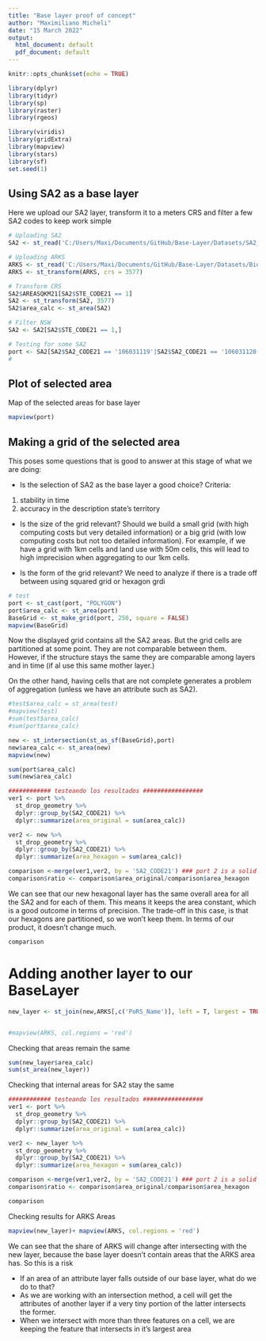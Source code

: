 ```yaml
---
title: "Base layer proof of concept"
author: "Maximiliano Micheli"
date: "15 March 2022"
output:
  html_document: default
  pdf_document: default
---
```


```r
knitr::opts_chunk$set(echo = TRUE)

library(dplyr)
library(tidyr)
library(sp)
library(raster)
library(rgeos)

library(viridis)
library(gridExtra)
library(mapview)
library(stars)
library(sf)
set.seed(1)

```

## Using SA2 as a base layer

Here we upload our SA2 layer, transform it to a meters CRS and filter a few SA2 codes to keep work simple

```r
# Uploading SA2
SA2 <- st_read('C:/Users/Maxi/Documents/GitHub/Base-Layer/Datasets/SA2_2021_GDA94/SA2_2021_AUST_GDA94.shp')

# Uploading ARKS
ARKS <- st_read('C:/Users/Maxi/Documents/GitHub/Base-Layer/Datasets/Biodiversity_KoalaPrioritisationProjectNSW_ARKS/KoalaPrioritisationProjectNSW_ARKS.shp')
ARKS <- st_transform(ARKS, crs = 3577)

# Transform CRS
SA2$AREASQKM21[SA2$STE_CODE21 == 1]
SA2 <- st_transform(SA2, 3577)
SA2$area_calc <- st_area(SA2)

# Filter NSW
SA2 <- SA2[SA2$STE_CODE21 == 1,]

# Testing for some SA2
port <- SA2[SA2$SA2_CODE21 == '106031119'|SA2$SA2_CODE21 == '106031120'|SA2$SA2_CODE21 == '106031121'|SA2$SA2_CODE21 == '106031124'|SA2$SA2_CODE21 == '106031125'| SA2$SA2_CODE21 == '106031132'|SA2$SA2_CODE21 == '106031122' | SA2$SA2_CODE21 =='111031232',]
#
```



## Plot of selected area

Map of the selected areas for base layer 

```r
mapview(port)
```


## Making a grid of the selected area

This poses some questions that is good to answer at this stage of what we are doing:

- Is the selection of SA2 as the base layer a good choice?
Criteria:
1) stability in time
2) accuracy in the description state's territory

- Is the size of the grid relevant? Should we build a small grid (with high computing costs but very detailed information) or a big grid (with low computing costs but not too detailed information). For example, if we have a grid with 1km cells and land use with 50m cells, this will lead to high imprecision when aggregating to our 1km cells. 

- Is the form of the grid relevant? We need to analyze if there is a trade off between using squared grid or hexagon grdi

```r

# test
port <- st_cast(port, "POLYGON")
port$area_calc <- st_area(port)
BaseGrid <- st_make_grid(port, 250, square = FALSE)
mapview(BaseGrid)

```

Now the displayed grid contains all the SA2 areas. But the grid cells are partitioned at some point. They are not comparable between them. However, if the structure stays the same they are comparable among layers and in time (if al use this same mother layer.)

On the other hand, having cells that are not complete generates a problem of aggregation (unless we have an attribute such as SA2).

```r

#test$area_calc = st_area(test)
#mapview(test)
#sum(test$area_calc)
#sum(port$area_calc)

new <- st_intersection(st_as_sf(BaseGrid),port)
new$area_calc <- st_area(new)
mapview(new)


```

```r

sum(port$area_calc)
sum(new$area_calc)
```

```r
############ testeando los resultados #################
ver1 <- port %>% 
  st_drop_geometry %>% 
  dplyr::group_by(SA2_CODE21) %>% 
  dplyr::summarize(area_original = sum(area_calc))

ver2 <- new %>% 
  st_drop_geometry %>% 
  dplyr::group_by(SA2_CODE21) %>% 
  dplyr::summarize(area_hexagon = sum(area_calc))

comparison <-merge(ver1,ver2, by = 'SA2_CODE21') ### port 2 is a solid candidate for grid
comparison$ratio <- comparison$area_original/comparison$area_hexagon

```

We can see that our new hexagonal layer has the same overall area for all the SA2 and for each of them. This means it keeps the area constant, which is a good outcome in terms of precision. The trade-off in this case, is that our hexagons are partitioned, so we won't keep them. In terms of our product, it doesn't change much.

```r
comparison
```

# Adding another layer to our BaseLayer

```r
new_layer <- st_join(new,ARKS[,c('PoRS_Name')], left = T, largest = TRUE )


#mapview(ARKS, col.regions = 'red')
```

Checking that areas remain the same
```r
sum(new_layer$area_calc)
sum(st_area(new_layer))
```

Checking that internal areas for SA2 stay the same

```r
############ testeando los resultados #################
ver1 <- port %>% 
  st_drop_geometry %>% 
  dplyr::group_by(SA2_CODE21) %>% 
  dplyr::summarize(area_original = sum(area_calc))

ver2 <- new_layer %>% 
  st_drop_geometry %>% 
  dplyr::group_by(SA2_CODE21) %>% 
  dplyr::summarize(area_hexagon = sum(area_calc))

comparison <-merge(ver1,ver2, by = 'SA2_CODE21') ### port 2 is a solid candidate for grid
comparison$ratio <- comparison$area_original/comparison$area_hexagon

```

```r
comparison
```

Checking results for ARKS Areas

```r
mapview(new_layer)+ mapview(ARKS, col.regions = 'red')


```

We can see that the share of ARKS will change after intersecting with the new layer, because the base layer doesn't contain areas that the ARKS area has. So this is a risk

- If an area of an attribute layer falls outside of our base layer, what do we do to that?
- As we are working with an intersection method, a cell will get the attributes of another layer if a very tiny portion of the latter intersects the former. 
- When we intersect with more than three features on a cell, we are keeping the feature that intersects in it's largest area

